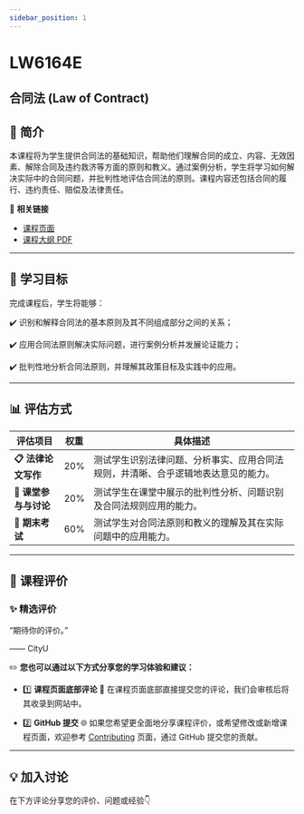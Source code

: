 ```yaml
---
sidebar_position: 1
---
```


# LW6164E
## 合同法 (Law of Contract)

## **📘 简介**
本课程将为学生提供合同法的基础知识，帮助他们理解合同的成立、内容、无效因素、解除合同及违约救济等方面的原则和教义。通过案例分析，学生将学习如何解决实际中的合同问题，并批判性地评估合同法的原则。课程内容还包括合同的履行、违约责任、赔偿及法律责任。

🔗 **相关链接**
- [课程页面](https://www.cityu.edu.hk/catalogue/pg/202425/course/LW6164E.htm)
- [课程大纲 PDF](https://www.cityu.edu.hk/catalogue/pg/202425/course/LW6164E.pdf)

---

## **🎯 学习目标**

完成课程后，学生将能够：

✔️ 识别和解释合同法的基本原则及其不同组成部分之间的关系；

✔️ 应用合同法原则解决实际问题，进行案例分析并发展论证能力；

✔️ 批判性地分析合同法原则，并理解其政策目标及实践中的应用。

---

## **📊 评估方式**

| **评估项目**          | **权重** | **具体描述**                                                                                       |
|----------------------|---------|---------------------------------------------------------------------------------------------------|
| **📋 法律论文写作**    | 20%     | 测试学生识别法律问题、分析事实、应用合同法规则，并清晰、合乎逻辑地表达意见的能力。                |
| **📂 课堂参与与讨论**  | 20%     | 测试学生在课堂中展示的批判性分析、问题识别及合同法规则应用的能力。                              |
| **📂 期末考试**       | 60%     | 测试学生对合同法原则和教义的理解及其在实际问题中的应用能力。                                      |

---

## **💬 课程评价**

### ✨ **精选评价**
<div className={commentStyles.commentBox}>
    <p className={commentStyles.commentText}>
        “期待你的评价。”
    </p>
    <p className={commentStyles.commentAuthor}>—— CityU</p>
</div>

✏️ **您也可以通过以下方式分享您的学习体验和建议：**

- 1️⃣ **课程页面底部评论**
💬 在课程页面底部直接提交您的评论，我们会审核后将其收录到网站中。

- 2️⃣ **GitHub 提交**
🌐 如果您希望更全面地分享课程评价，或希望修改或新增课程页面，欢迎参考 [Contributing](/contributing) 页面，通过 GitHub 提交您的贡献。

---

## **💡 加入讨论**

在下方评论分享您的评价、问题或经验👇
<Utterances />